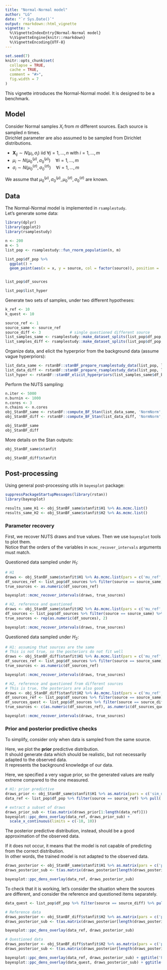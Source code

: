 ```yaml
---
title: "Normal-Normal model"
author: "LG"
date: "`r Sys.Date()`"
output: rmarkdown::html_vignette
vignette: >
  %\VignetteIndexEntry{Normal-Normal model}
  %\VignetteEngine{knitr::rmarkdown}
  %\VignetteEncoding{UTF-8}
---
```

\renewcommand{\vec}[1]{\boldsymbol{#1}}
```r
set.seed(7)
knitr::opts_chunk$set(
  collapse = TRUE,
  cache = TRUE,
  comment = "#>",
  fig.width = 7
)
```

This vignette introduces the Normal-Normal model. It is designed to be a benchmark.

## Model

Consider Normal samples $X_i$ from $m$ different sources. Each source is sampled $n$ times.   
Dirichlet parameter are also assumed to be sampled from Dirichlet distributions.

- $\vec{X}_{ij} \sim N(\mu_i, \sigma_i)$ iid $\forall j = 1, \ldots, n$ with $i = 1, \ldots, m$
- $\mu_i \sim N(\mu_0^{(\mu)}, \sigma_0^{(\mu)}) \quad \forall i = 1, \ldots, m$
- $\sigma_i \sim N(\mu_0^{(\sigma)}, \sigma_0^{(\sigma)}) \quad \forall i = 1, \ldots, m$

We assume that $\mu_0^{(\mu)}, \sigma_0^{(\mu)}, \mu_0^{(\sigma)}, \sigma_0^{(\sigma)}$ are known.

## Data

The Normal-Normal model is implemented in `rsamplestudy`.    
Let's generate some data:

```r
library(dplyr)
library(ggplot2)
library(rsamplestudy)

n <- 200
m <- 5
list_pop <- rsamplestudy::fun_rnorm_population(n, m)

list_pop$df_pop %>% 
  ggplot() + 
  geom_point(aes(x = x, y = source, col = factor(source)), position = 'jitter')


list_pop$df_sources

list_pop$list_hyper
```

Generate two sets of samples, under two different hypotheses:

```r
k_ref <- 10
k_quest <- 10

source_ref <- 1
source_same <- source_ref
source_diff <- 3             # single questioned different source
list_samples_same <- rsamplestudy::make_dataset_splits(list_pop$df_pop, k_ref, k_quest, source_ref = source_ref, source_quest = source_same)
list_samples_diff <- rsamplestudy::make_dataset_splits(list_pop$df_pop, k_ref, k_quest, source_ref = source_ref, source_quest = source_diff)

```

Organize data, and elicit the hyperprior from the background data (assume vague hyperpriors):

```r
list_data_same <- rstanBF::stanBF_prepare_rsamplestudy_data(list_pop, list_samples_same)
list_data_diff <- rstanBF::stanBF_prepare_rsamplestudy_data(list_pop, list_samples_diff)
list_hyper <- rstanBF::stanBF_elicit_hyperpriors(list_samples_same$df_background, 'NormNorm', 'vague')
```

Perform the NUTS sampling:

```r
n.iter <- 5000
n.burnin <- 1000
n.cores <- 3
n.chains <- n.cores
obj_StanBF_same <- rstanBF::compute_BF_Stan(list_data_same, 'NormNorm', list_hyper, n.iter = n.iter, n.burnin = n.burnin, n.cores = n.cores, n.chains = n.chains, silent = TRUE)
obj_StanBF_diff <- rstanBF::compute_BF_Stan(list_data_diff, 'NormNorm', list_hyper, n.iter = n.iter, n.burnin = n.burnin, n.cores = n.cores, n.chains = n.chains, silent = TRUE)
```

```r
obj_StanBF_same
obj_StanBF_diff
```

More details on the Stan outputs:

```r
obj_StanBF_same$stanfit

obj_StanBF_diff$stanfit
```


## Post-processing

Using general post-processing utils in `bayesplot` package: 

```r
suppressPackageStartupMessages(library(rstan))
library(bayesplot)

results_same_H1 <- obj_StanBF_same$stanfit$H1 %>% As.mcmc.list()
results_same_H2 <- obj_StanBF_same$stanfit$H2 %>% As.mcmc.list()
```

### Parameter recovery

First, we recover NUTS draws and true values.
Then we use `bayesplot` tools to plot them.   
Notice that the orders of the variables in `mcmc_recover_intervals` arguments must match.

Questioned data sampled under $H_1$:   

```r

# H1
draws <- obj_StanBF_same$stanfit$H1 %>% As.mcmc.list(pars = c('mu_ref', 'sigma_ref'))
df_sources_ref <- list_pop$df_sources %>% filter(source == source_same) %>% select(mu, sigma)
true_sources <- as.numeric(df_sources_ref)

bayesplot::mcmc_recover_intervals(draws, true_sources)

# H2, reference and questioned
draws <- obj_StanBF_same$stanfit$H2 %>% As.mcmc.list(pars = c('mu_ref', 'sigma_ref', 'mu_quest', 'sigma_quest'))
df_sources <- list_pop$df_sources %>% filter(source == source_same) %>% select(mu, sigma)
true_sources <- rep(as.numeric(df_sources), 2)

bayesplot::mcmc_recover_intervals(draws, true_sources)

```


Questioned data sampled under $H_2$:

```r


# H1: assuming that sources are the same
# This is not true, so the posteriors do not fit well
draws <- obj_StanBF_diff$stanfit$H1 %>% As.mcmc.list(pars = c('mu_ref', 'sigma_ref'))
df_sources_ref <- list_pop$df_sources %>% filter(source == source_same) %>% select(mu, sigma)
true_sources <- as.numeric(df_sources_ref)

bayesplot::mcmc_recover_intervals(draws, true_sources)

# H2, reference and questioned from different sources
# This is true, the posteriors are also good
draws <- obj_StanBF_diff$stanfit$H2 %>% As.mcmc.list(pars = c('mu_ref', 'sigma_ref', 'mu_quest', 'sigma_quest'))
df_sources_ref <- list_pop$df_sources %>% filter(source == source_same) %>% select(mu, sigma)
df_sources_quest <- list_pop$df_sources %>% filter(source == source_diff) %>% select(mu, sigma)
true_sources <- c(as.numeric(df_sources_ref), as.numeric(df_sources_quest))

bayesplot::mcmc_recover_intervals(draws, true_sources)
```


### Prior and posterior predictive checks

To simplify, consider only when data is sampled from the same source.

Here, we plot the **prior** predictive distribution.    
It should generate data which should be realistic, but not necessarily adapted to the observed data.   
It represents the background knowledge of our data.

Here, we specified a very vague prior, so the generated values are really extreme compared to the one measured.

```r

# H1: prior predictive
draws_prior <- obj_StanBF_same$stanfit$H1 %>% as.matrix(pars = c('sim_d_ref'))
data_ref <- list_pop$df_pop %>% filter(source == source_ref) %>% pull('x')

# extract a subset of draws
draws_prior_sub <- t(as.matrix(draws_prior[1:length(data_ref)]))
bayesplot::ppc_dens_overlay(data_ref, draws_prior_sub) +
  scale_x_continuous(limits = c(-10, 10))
```

The posterior predictive distribution, instead, should be a good approximation of the observed data.

If it does not occur, it means that the model is not capable of predicting from the correct distribution.    
In other words, the trained model is not adapted to the observed data.

```r

draws_posterior <- obj_StanBF_same$stanfit$H1 %>% as.matrix(pars = c('pred_d_ref'))
draws_posterior_sub <- t(as.matrix(draws_posterior[length(draws_posterior) - (1:length(data_ref)) ]))

bayesplot::ppc_dens_overlay(data_ref, draws_posterior_sub)
```

To check that it is working, let's consider the situation where the sources are different, and consider the reference and questioned items separately.

```r
data_quest <- list_pop$df_pop %>% filter(source == source_diff) %>% pull('x')

# Reference data
draws_posterior <- obj_StanBF_diff$stanfit$H2 %>% as.matrix(pars = c('pred_d_ref'))
draws_posterior_sub <- t(as.matrix(draws_posterior[length(draws_posterior) - (1:length(data_ref)) ]))

bayesplot::ppc_dens_overlay(data_ref, draws_posterior_sub)

# Questioned data
draws_posterior <- obj_StanBF_diff$stanfit$H2 %>% as.matrix(pars = c('pred_d_quest'))
draws_posterior_sub <- t(as.matrix(draws_posterior[length(draws_posterior) - (1:length(data_quest)) ]))

bayesplot::ppc_dens_overlay(data_ref, draws_posterior_sub) + ggtitle('Predicting reference samples with the questioned data')
bayesplot::ppc_dens_overlay(data_quest, draws_posterior_sub) + ggtitle('Predicting questioned samples with the questioned data')
```

